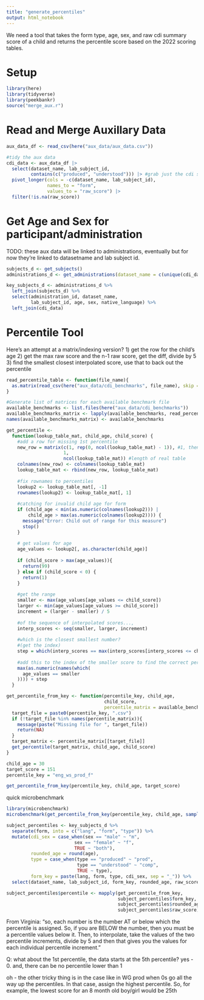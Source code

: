 ```yaml
---
title: "generate_percentiles"
output: html_notebook
---
```


We need a tool that takes the form type, age, sex, and raw cdi summary score of a child and returns the percentile score based on the 2022 scoring tables. 

# Setup
```r
library(here)
library(tidyverse)
library(peekbankr)
source("merge_aux.r")
```

# Read and Merge Auxillary Data
```r
aux_data_df <- read_csv(here("aux_data/aux_data.csv"))

#tidy the aux data
cdi_data <- aux_data_df |>  
  select(dataset_name, lab_subject_id, 
         contains(c("produced", "understood"))) |> #grab just the cdi scores
  pivot_longer(cols = -c(dataset_name, lab_subject_id),
               names_to = "form",
               values_to = "raw_score") |>
  filter(!is.na(raw_score))
```
# Get Age and Sex for participant/administration

TODO: these aux data will be linked to administrations, eventually but for now they're linked to datasetname and lab subject id.

```r
subjects_d <- get_subjects()
administrations_d <- get_administrations(dataset_name = c(unique(cdi_data$dataset_name)))

key_subjects_d <- administrations_d %>% 
  left_join(subjects_d) %>% 
  select(administration_id, dataset_name, 
         lab_subject_id, age, sex, native_language) %>% 
  left_join(cdi_data)
```

# Percentile Tool

Here's an attempt at a matrix/indexing version?
1) get the row for the child's age
2) get the max raw score and the n-1 raw score, get the diff, divide by 5
3) find the smallest closest interpolated score, use that to back out the percentile

```r
read_percentile_table <- function(file_name){
  as.matrix(read_csv(here("aux_data/cdi_benchmarks", file_name), skip = 1))
}

#Generate list of matrices for each available benchmark file
available_benchmarks <- list.files(here("aux_data/cdi_benchmarks"))
available_benchmarks_matrix <- lapply(available_benchmarks, read_percentile_table)
names(available_benchmarks_matrix) <- available_benchmarks

get_percentile <-
  function(lookup_table_mat, child_age, child_score) {
    #add a row for missing 1st percentile
    new_row = matrix(c(1, rep(0, ncol(lookup_table_mat) - 1)), #1, then 0s
                     1,
                     ncol(lookup_table_mat)) #length of real table
    colnames(new_row) <- colnames(lookup_table_mat)
    lookup_table_mat <- rbind(new_row, lookup_table_mat)
    
    #fix rownames to percentiles
    lookup2 <- lookup_table_mat[, -1]
    rownames(lookup2) <- lookup_table_mat[, 1]
    
    #catching for invalid child age for form
    if (child_age < min(as.numeric(colnames(lookup2))) | 
        child_age > max(as.numeric(colnames(lookup2)))) {
      message("Error: Child out of range for this measure")
      stop()
    }
    
    # get values for age
    age_values <- lookup2[, as.character(child_age)]
    
    if (child_score > max(age_values)){
      return(99)
    } else if (child_score < 0) {
      return(1)
    }
    
    #get the range
    smaller <- max(age_values[age_values <= child_score])
    larger <- min(age_values[age_values >= child_score])
    increment = (larger - smaller) / 5
    
    #of the sequence of interpolated scores...,
    interp_scores <- seq(smaller, larger, increment)
    
    #which is the closest smallest number?
    #(get the index)
    step = which(interp_scores == max(interp_scores[interp_scores <= child_score])) - 1 #0 vs 1 indexed
    
    #add this to the index of the smaller score to find the correct percentile
    max(as.numeric(names(which(
      age_values == smaller
    )))) + step
  }

get_percentile_from_key <- function(percentile_key, child_age, 
                                    child_score, 
                                    percentile_matrix = available_benchmarks_matrix){
  target_file = paste0(percentile_key, ".csv")
  if (!target_file %in% names(percentile_matrix)){
    message(paste("Missing file for ", target_file))
    return(NA)
  }
  target_matrix <- percentile_matrix[[target_file]]
  get_percentile(target_matrix, child_age, child_score)
}
```

```r
child_age = 30
target_score = 151
percentile_key = "eng_ws_prod_f"

get_percentile_from_key(percentile_key, child_age, target_score)
```
quick microbenchmark
```r
library(microbenchmark)
microbenchmark(get_percentile_from_key(percentile_key, child_age, sample(1:200, 1)))
```


```r
subject_percentiles <- key_subjects_d %>%
  separate(form, into = c("lang", "form", "type")) %>%
  mutate(cdi_sex = case_when(sex == "male" ~ "m",
                         sex == "female" ~ "f", 
                         TRUE ~ "both"),
         rounded_age = round(age),
         type = case_when(type == "produced" ~ "prod",
                          type == "understood" ~ "comp",
                          TRUE ~ type),
         form_key = paste(lang, form, type, cdi_sex, sep = "_")) %>%
  select(dataset_name, lab_subject_id, form_key, rounded_age, raw_score)

subject_percentiles$percentile <- mapply(get_percentile_from_key, 
                                         subject_percentiles$form_key, 
                                         subject_percentiles$rounded_age,
                                         subject_percentiles$raw_score)

```

From Virginia: "so, each number is the number AT or below which the percentile is assigned.  So, if you are BELOW the number, then you must be a percentile values below it. Then, to interpolate, take the values of the two percentile increments, divide by 5 and then that gives you the values for each individual percentile increment."

Q: what about the 1st percentile, the data starts at the 5th percentile?
yes - 0.  and, there can be no percentile lower than 1

oh - the other tricky thing is in the case like in WG prod when 0s go all the way up the percentiles.  In that case, assign the highest percentile. So, for example, the lowest score for an 8 month old boy/girl would be 25th
